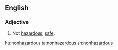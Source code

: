 ==English==
===Adjective===
{{en-adj}}
# Not [[hazardous]]; [[safe]].

[[hu:nonhazardous]]
[[ta:nonhazardous]]
[[zh:nonhazardous]]